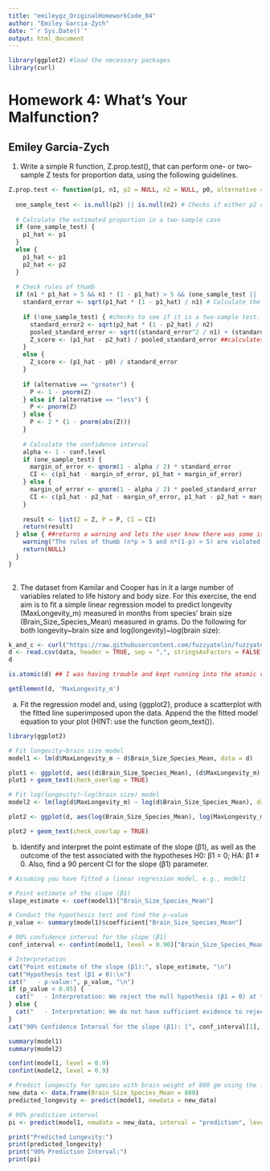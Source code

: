 ```yaml
---
title: "emileygz_OriginalHomeworkCode_04"
author: "Emiley Garcia-Zych"
date: "`r Sys.Date()`"
output: html_document
---
```


```r
library(ggplot2) #load the necessary packages
library(curl)
```

# Homework 4: What's Your Malfunction?

## Emiley Garcia-Zych

1)  Write a simple R function, Z.prop.test(), that can perform one- or two- sample Z tests for proportion data, using the following guidelines.

```r
Z.prop.test <- function(p1, n1, p2 = NULL, n2 = NULL, p0, alternative = "two.sided", conf.level = 0.95) { # defines a new fucntion "Z.prop.test()" that takes the arguments "p1" and "p2", sample sizes "n1" and "n2", null hypothesis proportion "p0", the type of test, and confidence level of 95%. If p2 and n2 are not provided, the test will be able to run a one-sample test. 
  
  one_sample_test <- is.null(p2) || is.null(n2) # Checks if either p2 or n2 is NULL to determine one-sample or two-sample test
  
  # Calculate the estimated proportion in a two-sample case
  if (one_sample_test) {
    p1_hat <- p1
  } 
  else {
    p1_hat <- p1
    p2_hat <- p2
  }
  
  # Check rules of thumb
  if (n1 * p1_hat > 5 && n1 * (1 - p1_hat) > 5 && (one_sample_test || (n2 * p2_hat > 5 && n2 * (1 - p2_hat) > 5))) { ##makes sure both samples are large enough to run the tests. 
    standard_error <- sqrt(p1_hat * (1 - p1_hat) / n1) # Calculate the standard error
    
    if (!one_sample_test) { #checks to see if it is a two-sample test. If it is a one-sample test, it continues to the else...
      standard_error2 <- sqrt(p2_hat * (1 - p2_hat) / n2)
      pooled_standard_error <- sqrt((standard_error^2 / n1) + (standard_error2^2 / n2))
      Z_score <- (p1_hat - p2_hat) / pooled_standard_error ##calculates Z statistic 
    } 
    else {
      Z_score <- (p1_hat - p0) / standard_error
    }
    
    if (alternative == "greater") {
      P <- 1 - pnorm(Z)
    } else if (alternative == "less") {
      P <- pnorm(Z)
    } else {
      P <- 2 * (1 - pnorm(abs(Z)))
    }
    
    # Calculate the confidence interval
    alpha <- 1 - conf.level
    if (one_sample_test) {
      margin_of_error <- qnorm(1 - alpha / 2) * standard_error
      CI <- c(p1_hat - margin_of_error, p1_hat + margin_of_error)
    } else {
      margin_of_error <- qnorm(1 - alpha / 2) * pooled_standard_error
      CI <- c(p1_hat - p2_hat - margin_of_error, p1_hat - p2_hat + margin_of_error)
    } 
    
    result <- list(Z = Z, P = P, CI = CI)
    return(result)
  } else { ##returns a warning and lets the user know there was some issue with the data. 
    warning("The rules of thumb (n*p > 5 and n*(1-p) > 5) are violated. The results may not be valid.")
    return(NULL)
  }
}
  
```

2)  The dataset from Kamilar and Cooper has in it a large number of variables related to life history and body size. For this exercise, the end aim is to fit a simple linear regression model to predict longevity (MaxLongevity_m) measured in months from species' brain size (Brain_Size_Species_Mean) measured in grams. Do the following for both longevity\~brain size and log(longevity)\~log(brain size):

```r
k_and_c <- curl("https://raw.githubusercontent.com/fuzzyatelin/fuzzyatelin.github.io/master/AN588_Fall23/KamilarAndCooperData.csv")
d <- read.csv(data, header = TRUE, sep = ",", stringsAsFactors = FALSE)
d
```

```r
is.atomic(d) ## I was having trouble and kept running into the atomic value error. 
```

```r
getElement(d, 'MaxLongevity_m')
```

a)  Fit the regression model and, using {ggplot2}, produce a scatterplot with the fitted line superimposed upon the data. Append the the fitted model equation to your plot (HINT: use the function geom_text()).

```r
library(ggplot2)

# Fit longevity~brain size model
model1 <- lm(d$MaxLongevity_m ~ d$Brain_Size_Species_Mean, data = d)

plot1 <- ggplot(d, aes((d$Brain_Size_Species_Mean), (d$MaxLongevity_m), label = rownames(d))) + geom_smooth(method = "lm", formula = y ~ x, color = "pink") 
plot1 + geom_text(check_overlap = TRUE)

```

```r
# Fit log(longevity)~log(brain size) model
model2 <- lm(log(d$MaxLongevity_m) ~ log(d$Brain_Size_Species_Mean), data = d)

plot2 <- ggplot(d, aes(log(Brain_Size_Species_Mean), log(MaxLongevity_m), label = rownames(d)))+ geom_smooth(method = "lm", formula = y ~ x, color = "red") 

plot2 + geom_text(check_overlap = TRUE)

```

b) Identify and interpret the point estimate of the slope (β1), as well as the outcome of the test associated with the hypotheses H0: β1 = 0; HA: β1 ≠ 0. Also, find a 90 percent CI for the slope (β1) parameter.

```r
# Assuming you have fitted a linear regression model, e.g., model1

# Point estimate of the slope (β1)
slope_estimate <- coef(model1)["Brain_Size_Species_Mean"]

# Conduct the hypothesis test and find the p-value
p_value <- summary(model1)$coefficient["Brain_Size_Species_Mean"]

# 90% confidence interval for the slope (β1)
conf_interval <- confint(model1, level = 0.90)["Brain_Size_Species_Mean"]

# Interpretation
cat("Point estimate of the slope (β1):", slope_estimate, "\n")
cat("Hypothesis test (β1 ≠ 0):\n")
cat("   - p-value:", p_value, "\n")
if (p_value < 0.05) {
  cat("   - Interpretation: We reject the null hypothesis (β1 = 0) at the 0.05 significance level.\n")
} else {
  cat("   - Interpretation: We do not have sufficient evidence to reject the null hypothesis (β1 = 0) at the 0.05 significance level.\n")
}
cat("90% Confidence Interval for the slope (β1): [", conf_interval[1], ",", conf_interval[2], "]\n")


```


```r
summary(model1)
summary(model2)
```

```r
confint(model1, level = 0.9)
confint(model2, level = 0.9)
```

```r
# Predict longevity for species with brain weight of 800 gm using the first model
new_data <- data.frame(Brain_Size_Species_Mean = 800)
predicted_longevity <- predict(model1, newdata = new_data)

# 90% prediction interval
pi <- predict(model1, newdata = new_data, interval = "prediction", level = 0.9)

print("Predicted Longevity:")
print(predicted_longevity)
print("90% Prediction Interval:")
print(pi)
```
